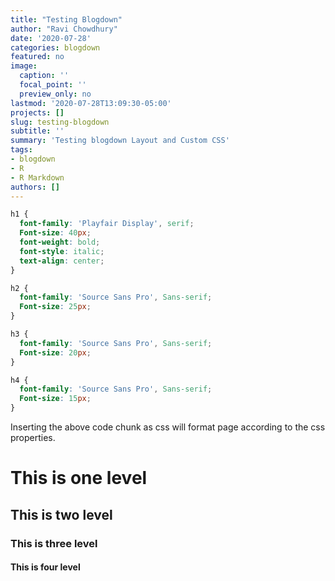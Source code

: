 ```yaml
---
title: "Testing Blogdown"
author: "Ravi Chowdhury"
date: '2020-07-28'
categories: blogdown
featured: no
image:
  caption: ''
  focal_point: ''
  preview_only: no
lastmod: '2020-07-28T13:09:30-05:00'
projects: []
slug: testing-blogdown
subtitle: ''
summary: 'Testing blogdown Layout and Custom CSS'
tags:
- blogdown
- R
- R Markdown
authors: []
---
```


```css
h1 {
  font-family: 'Playfair Display', serif;
  Font-size: 40px;
  font-weight: bold;
  font-style: italic;
  text-align: center;
}

h2 {
  font-family: 'Source Sans Pro', Sans-serif;
  Font-size: 25px;
}

h3 {
  font-family: 'Source Sans Pro', Sans-serif;
  Font-size: 20px;
}

h4 {
  font-family: 'Source Sans Pro', Sans-serif;
  Font-size: 15px;
}
```
Inserting the above code chunk as css will format page according to the css properties.

# This is one level
## This is two level
### This is three level
#### This is four level